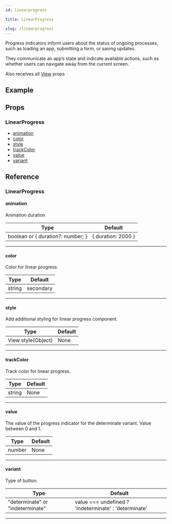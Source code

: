 ```yaml
---
id: linearprogress

title: LinearProgress

slug: /linearprogress
---
```






Progress indicators inform users about the status of ongoing processes, such as loading an app, submitting a form, or saving updates.

They communicate an app’s state and indicate available actions, such as whether users can navigate away from the current screen.

Also receives all [View](https://reactnative.dev/docs/view#props) props

## Example

<Usage />

## Props

### LinearProgress

- [animation](#animation)
- [color](#color)
- [style](#style)
- [trackColor](#trackcolor)
- [value](#value)
- [variant](#variant)

## Reference

### LinearProgress

#### animation

Animation duration

| Type                              | Default            |
| --------------------------------- | ------------------ |
| boolean or { duration?: number; } | { duration: 2000 } |

---

#### color

Color for linear progress.

| Type   | Default   |
| ------ | --------- |
| string | secondary |

---

#### style

Add additional styling for linear progress component.

| Type               | Default |
| ------------------ | ------- |
| View style(Object) | None    |

---

#### trackColor

Track color for linear progress.

| Type   | Default |
| ------ | ------- |
| string | None    |

---

#### value

The value of the progress indicator for the determinate variant. Value between 0 and 1.

| Type   | Default |
| ------ | ------- |
| number | None    |

---

#### variant

Type of button.

| Type                             | Default                                               |
| -------------------------------- | ----------------------------------------------------- |
| "determinate" or "indeterminate" | value === undefined ? 'indeterminate' : 'determinate' |

---
